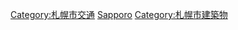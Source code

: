{{Commonscat|Train stations in Sapporo City}}

[[Category:札幌市交通|Category:札幌市交通]]
[[Category:石狩管內鐵路車站|Sapporo]]
[[Category:札幌市建築物|Category:札幌市建築物]]